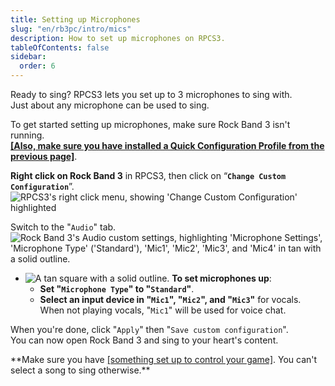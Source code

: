 ```yaml
---
title: Setting up Microphones
slug: "en/rb3pc/intro/mics"
description: How to set up microphones on RPCS3.
tableOfContents: false
sidebar:
  order: 6
---
```


Ready to sing? RPCS3 lets you set up to 3 microphones to sing with.  
Just about any microphone can be used to sing.

To get started setting up microphones, make sure Rock Band 3 isn't running.  
**<a href="https://rb3pc.milohax.org/gs_quick_config" target="_blank" rel="noopener noreferrer">[Also, make sure you have installed a Quick Configuration Profile from the previous page]</a>**.  

**Right click on Rock Band 3** in RPCS3, then click on “**`Change Custom Configuration`**”.  
<Image src={rpcs3customconfigchange} alt="RPCS3's right click menu, showing 'Change Custom Configuration' highlighted" />

Switch to the "`Audio`" tab.  
<Image src={audiom} alt="Rock Band 3's Audio custom settings, highlighting 'Microphone Settings', 'Microphone Type' ('Standard'), 'Mic1', 'Mic2', 'Mic3', and 'Mic4' in tan with a solid outline." />

* ![A tan square with a solid outline.](https://rb3pc.milohax.org/images/cust/smalltan.png "Tan Square") **To set microphones up**: 
	* **Set "`Microphone Type`" to "`Standard`"**.
	* **Select an input device in "`Mic1`", "`Mic2`", and "`Mic3`"** for vocals. When not playing vocals, "`Mic1`" will be used for voice chat.

When you're done, click "`Apply`" then "`Save custom configuration`".  
You can now open Rock Band 3 and sing to your heart's content.

<Aside type="danger">**Make sure you have <a href="https://rb3pc.milohax.org/ctrls#gamepads" target="_blank" rel="noopener noreferrer">[something set up to control your game]</a>. You can't select a song to sing otherwise.**</Aside>